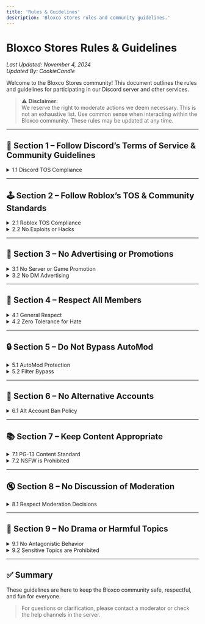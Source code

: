 ```yaml
---
title: 'Rules & Guidelines'
description: 'Bloxco stores rules and community guidelines.'
---
```


# Bloxco Stores Rules & Guidelines

_Last Updated: November 4, 2024_  
_Updated By: CookieCandle_

Welcome to the Bloxco Stores community! This document outlines the rules and guidelines for participating in our Discord server and other services.

> ⚠️ **Disclaimer:**  
> We reserve the right to moderate actions we deem necessary. This is not an exhaustive list. Use common sense when interacting within the Bloxco community. These rules may be updated at any time.

---

## 📜 Section 1 – Follow Discord’s Terms of Service & Community Guidelines

<details>
<summary>1.1 Discord TOS Compliance</summary>

We enforce all of Discord’s [Terms of Service](https://discord.com/terms) and [Community Guidelines](https://discord.com/guidelines).  
Claiming to be under 13 will result in an immediate ban from the Bloxco Discord server.

</details>

---

## 🕹️ Section 2 – Follow Roblox’s TOS & Community Standards

<details>
<summary>2.1 Roblox TOS Compliance</summary>

As Bloxco is hosted on the Roblox platform, all community members must follow Roblox’s [Terms of Use](https://en.help.roblox.com/hc/en-us/articles/115004647846) and [Community Standards](https://en.help.roblox.com/hc/en-us/articles/203313410).

</details>

<details>
<summary>2.2 No Exploits or Hacks</summary>

Use or promotion of exploits, cheats, or hacks is strictly prohibited and will result in punishment.

</details>

---

## 📢 Section 3 – No Advertising or Promotions

<details>
<summary>3.1 No Server or Game Promotion</summary>

Advertising is not allowed. This includes sending links to Roblox games or other services for promotion.

</details>

<details>
<summary>3.2 No DM Advertising</summary>

Direct message (DM) advertising is strictly prohibited. Violations will be handled with appropriate punishments.

</details>

---

## 🤝 Section 4 – Respect All Members

<details>
<summary>4.1 General Respect</summary>

All members are expected to be respectful toward others within the community.

</details>

<details>
<summary>4.2 Zero Tolerance for Hate</summary>

Racism, homophobia, or any form of hate speech will result in an immediate and permanent ban from all Bloxco services.

</details>

---

## 🔒 Section 5 – Do Not Bypass AutoMod

<details>
<summary>5.1 AutoMod Protection</summary>

Our AutoMod system is in place to keep the server safe and civil. Do not attempt to bypass it.

</details>

<details>
<summary>5.2 Filter Bypass</summary>

Avoid using special characters or formatting tricks to evade moderation filters—such attempts will be moderated as violations.

</details>

---

## 👤 Section 6 – No Alternative Accounts

<details>
<summary>6.1 Alt Account Ban Policy</summary>

Do not use alternative accounts to evade moderation actions. Both your main and alt accounts will be banned if detected.

</details>

---

## 📚 Section 7 – Keep Content Appropriate

<details>
<summary>7.1 PG-13 Content Standard</summary>

All server discussions should remain appropriate for a PG-13 audience.

</details>

<details>
<summary>7.2 NSFW is Prohibited</summary>

NSFW content is never allowed and should not be shared or discussed within the community.

</details>

---

## 🔇 Section 8 – No Discussion of Moderation

<details>
<summary>8.1 Respect Moderation Decisions</summary>

To keep the environment drama-free, do not publicly discuss any moderation actions from either the game or Discord server.

</details>

---

## 🚫 Section 9 – No Drama or Harmful Topics

<details>
<summary>9.1 No Antagonistic Behavior</summary>

Do not join the server with the intention of stirring up conflict or targeting others.

</details>

<details>
<summary>9.2 Sensitive Topics are Prohibited</summary>

Avoid discussing topics such as terrorism, war, politics, or violence. These can be deeply upsetting and are not suitable for the Bloxco community.

</details>

---

## ✅ Summary

These guidelines are here to keep the Bloxco community safe, respectful, and fun for everyone.

> For questions or clarification, please contact a moderator or check the help channels in the server.
